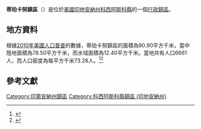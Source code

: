 {{noteTA
|G1=USState
|G2=地名
|G3=Unit
}}
{{Infobox settlement
|official_name            = 蒂珀卡努鎮區
|native_name = Tippecanoe Township
|settlement_type          = [[行政鎮區|行政鎮區]]
|image_skyline            = Kosciusko - Tippecanoe.jpg
|imagesize                = 250px
|image_map                = Map highlighting Tippecanoe Township, Kosciusko County, Indiana.svg
|mapsize                  = 250px
|pushpin_map  =USA Indiana
|pushpin_label = 蒂珀卡努鎮區
|pushpin_label_position   = top
|pushpin_map_caption      = 蒂珀卡努鎮區在印地安納州的位置
|subdivision_type         = [[世界政區索引|國家]]
|subdivision_type1        = [[美国州份|州份]]
|subdivision_type2        = [[印地安納州行政区划|縣]]
|subdivision_name         = [[美国|美国]]
|subdivision_name1        = [[印地安納州|印地安納州]]
|subdivision_name2        = [[科西阿斯科縣_(印地安納州)|科西阿斯科縣]]
|elevation_ft             = 860
|elevation_m              = 262
|timezone                 = [[北美东部時區|北美东部時區]]
|area_total_km2           = 90.90
|area_land_km2            = 78.50
|area_water_km2           = 12.40
|area_total_sq_mi         = 
|area_land_sq_mi          = 
|area_water_sq_mi         = 
|population_as_of         = [[2010年美國人口普查|2010]]
|population_footnotes     = 
|population_total         = 6661
|population_density_km2   = auto
|population_density_sq_mi = auto
|utc_offset               = -5
|coordinates              = {{coord|41|18|46|N|85|42|30|W|type:city_region:US-AL_source:GNS-enwiki|display=inline,title}}
| coor_pinpoint           = 
| coordinates_footnotes   = 
|timezone_DST             = EDT
|utc_offset_DST           = -4
|postal_code_type         = [[美國郵區編號|郵區編號]]
|postal_code              = 
|area_code                = {{link-en|电话区号574|Area code 574|574}}
|blank_name = [[地名信息系统|GNIS ID]]
|blank_info = 453895
}}
'''蒂珀卡努鎮區'''（{{lang-en|Tippecanoe Township}}）是位於[[美國|美國]][[印地安納州|印地安納州]][[科西阿斯科縣_(印地安納州)|科西阿斯科縣]]的一個[[行政鎮區|行政鎮區]]。

== 地方資料 ==
根據[[2010年美國人口普查|2010年美國人口普查]]的數據，蒂珀卡努鎮區的面積為90.90平方千米，當中陸地面積為78.50平方千米，而水域面積為12.40平方千米。當地共有人口6661人，而人口密度為每平方千米73.28人。<ref name="GR8">{{cite web|url=http://factfinder2.census.gov|publisher=[[美国人口调查局|美国人口调查局]]|accessdate=2011-05-14|title=American FactFinder|archive-date=2013-09-11|archive-url=https://web.archive.org/web/20130911234518/http://factfinder2.census.gov/|dead-url=no}}</ref><ref>{{cite web|url=https://www.citypopulation.de/en/usa/illinois/admin/|title=USA: Illinois (Counties and Townships) - City Population|accessdate=2020-07-30|archive-date=2020-04-22|archive-url=https://web.archive.org/web/20200422090607/https://www.citypopulation.de/en/usa/illinois/admin/|dead-url=no}}</ref>

== 參考文獻 ==
{{reflist}}

{{科西阿斯科縣 (印地安納州)}}

{{DEFAULTSORT:Tippecanoe Township}}
[[Category:印第安納州鎮區|Category:印第安納州鎮區]]
[[Category:科西阿斯科縣鎮區_(印地安納州)|Category:科西阿斯科縣鎮區 (印地安納州)]]

{{Indiana-geo-stub}}